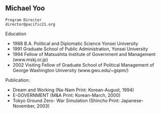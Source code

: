 == Michael Yoo ==
 
 Program Director
 director@pacific21.org

Education
*1988 B.A. Political and Diplomatic Science Yonsei University 
*1991 Graduate School of Public Administration, Yonsei University
*1994 Fellow of Matsushita Institute of Government and Management (www.mskj.or.jp)
*2002 Visiting Fellow of Graduate School of Political Management of George Washington University (www.gwu.edu/~gspm/)

Publication:
*Dream and Working (Na-Nam Print: Korean-August, 1994)
*E-GOVERNMENT (M&A Print: Korean-March, 2000)
*Tokyo Ground Zero- War Simulation (Shincho Print: Japanese-November, 2003)